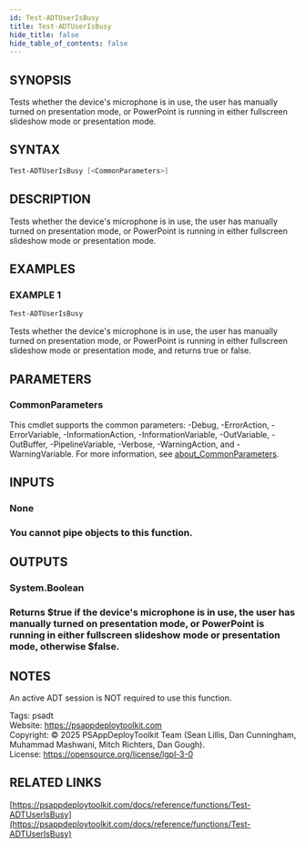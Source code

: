 ```yaml
---
id: Test-ADTUserIsBusy
title: Test-ADTUserIsBusy
hide_title: false
hide_table_of_contents: false
---
```


## SYNOPSIS

Tests whether the device's microphone is in use, the user has manually turned on presentation mode, or PowerPoint is running in either fullscreen slideshow mode or presentation mode.

## SYNTAX

```powershell
Test-ADTUserIsBusy [<CommonParameters>]
```

## DESCRIPTION

Tests whether the device's microphone is in use, the user has manually turned on presentation mode, or PowerPoint is running in either fullscreen slideshow mode or presentation mode.

## EXAMPLES

### EXAMPLE 1

```powershell
Test-ADTUserIsBusy
```

Tests whether the device's microphone is in use, the user has manually turned on presentation mode, or PowerPoint is running in either fullscreen slideshow mode or presentation mode, and returns true or false.

## PARAMETERS

### CommonParameters

This cmdlet supports the common parameters: -Debug, -ErrorAction, -ErrorVariable, -InformationAction, -InformationVariable, -OutVariable, -OutBuffer, -PipelineVariable, -Verbose, -WarningAction, and -WarningVariable. For more information, see [about_CommonParameters](http://go.microsoft.com/fwlink/?LinkID=113216).

## INPUTS

### None

### You cannot pipe objects to this function.
## OUTPUTS

### System.Boolean

### Returns $true if the device's microphone is in use, the user has manually turned on presentation mode, or PowerPoint is running in either fullscreen slideshow mode or presentation mode, otherwise $false.
## NOTES
An active ADT session is NOT required to use this function.

Tags: psadt<br />
Website: https://psappdeploytoolkit.com<br />
Copyright: © 2025 PSAppDeployToolkit Team (Sean Lillis, Dan Cunningham, Muhammad Mashwani, Mitch Richters, Dan Gough).<br />
License: https://opensource.org/license/lgpl-3-0

## RELATED LINKS

[https://psappdeploytoolkit.com/docs/reference/functions/Test-ADTUserIsBusy](https://psappdeploytoolkit.com/docs/reference/functions/Test-ADTUserIsBusy)
